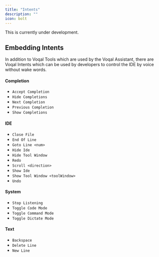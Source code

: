 ```yaml
---
title: "Intents"
description: ""
icon: bolt
---
```


<Warning>This is currently under development.</Warning>

## Embedding Intents

In addition to Voqal Tools which are used by the Voqal Assistant, there are Voqal Intents which can be used
by developers to control the IDE by voice without wake words.

#### Completion

- `Accept Completion`
- `Hide Completions`
- `Next Completion`
- `Previous Completion`
- `Show Completions`

#### IDE

- `Close File`
- `End Of Line`
- `Goto Line <num>`
- `Hide Ide`
- `Hide Tool Window`
- `Redo`
- `Scroll <direction>`
- `Show Ide`
- `Show Tool Window <toolWindow>`
- `Undo`

#### System

- `Stop Listening`
- `Toggle Code Mode`
- `Toggle Command Mode`
- `Toggle Dictate Mode`

#### Text

- `Backspace`
- `Delete Line`
- `New Line`
